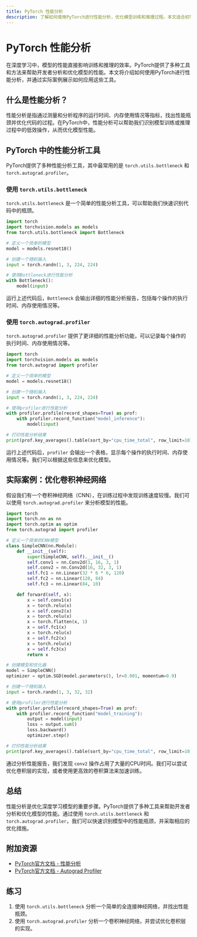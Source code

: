 ```yaml
---
title: PyTorch 性能分析
description: 了解如何使用PyTorch进行性能分析，优化模型训练和推理过程。本文适合初学者，涵盖基本概念、工具和实际案例。
---
```


# PyTorch 性能分析

在深度学习中，模型的性能直接影响训练和推理的效率。PyTorch提供了多种工具和方法来帮助开发者分析和优化模型的性能。本文将介绍如何使用PyTorch进行性能分析，并通过实际案例展示如何应用这些工具。

## 什么是性能分析？

性能分析是指通过测量和分析程序的运行时间、内存使用情况等指标，找出性能瓶颈并优化代码的过程。在PyTorch中，性能分析可以帮助我们识别模型训练或推理过程中的低效操作，从而优化模型性能。

## PyTorch 中的性能分析工具

PyTorch提供了多种性能分析工具，其中最常用的是 `torch.utils.bottleneck` 和 `torch.autograd.profiler`。

### 使用 `torch.utils.bottleneck`

`torch.utils.bottleneck` 是一个简单的性能分析工具，可以帮助我们快速识别代码中的瓶颈。

```python
import torch
import torchvision.models as models
from torch.utils.bottleneck import Bottleneck

# 定义一个简单的模型
model = models.resnet18()

# 创建一个随机输入
input = torch.randn(1, 3, 224, 224)

# 使用Bottleneck进行性能分析
with Bottleneck():
    model(input)
```

运行上述代码后，`Bottleneck` 会输出详细的性能分析报告，包括每个操作的执行时间、内存使用情况等。

### 使用 `torch.autograd.profiler`

`torch.autograd.profiler` 提供了更详细的性能分析功能，可以记录每个操作的执行时间、内存使用情况等。

```python
import torch
import torchvision.models as models
from torch.autograd import profiler

# 定义一个简单的模型
model = models.resnet18()

# 创建一个随机输入
input = torch.randn(1, 3, 224, 224)

# 使用profiler进行性能分析
with profiler.profile(record_shapes=True) as prof:
    with profiler.record_function("model_inference"):
        model(input)

# 打印性能分析结果
print(prof.key_averages().table(sort_by="cpu_time_total", row_limit=10))
```

运行上述代码后，`profiler` 会输出一个表格，显示每个操作的执行时间、内存使用情况等。我们可以根据这些信息来优化模型。

## 实际案例：优化卷积神经网络

假设我们有一个卷积神经网络（CNN），在训练过程中发现训练速度较慢。我们可以使用 `torch.autograd.profiler` 来分析模型的性能。

```python
import torch
import torch.nn as nn
import torch.optim as optim
from torch.autograd import profiler

# 定义一个简单的CNN模型
class SimpleCNN(nn.Module):
    def __init__(self):
        super(SimpleCNN, self).__init__()
        self.conv1 = nn.Conv2d(3, 16, 3, 1)
        self.conv2 = nn.Conv2d(16, 32, 3, 1)
        self.fc1 = nn.Linear(32 * 6 * 6, 120)
        self.fc2 = nn.Linear(120, 84)
        self.fc3 = nn.Linear(84, 10)

    def forward(self, x):
        x = self.conv1(x)
        x = torch.relu(x)
        x = self.conv2(x)
        x = torch.relu(x)
        x = torch.flatten(x, 1)
        x = self.fc1(x)
        x = torch.relu(x)
        x = self.fc2(x)
        x = torch.relu(x)
        x = self.fc3(x)
        return x

# 创建模型和优化器
model = SimpleCNN()
optimizer = optim.SGD(model.parameters(), lr=0.001, momentum=0.9)

# 创建一个随机输入
input = torch.randn(1, 3, 32, 32)

# 使用profiler进行性能分析
with profiler.profile(record_shapes=True) as prof:
    with profiler.record_function("model_training"):
        output = model(input)
        loss = output.sum()
        loss.backward()
        optimizer.step()

# 打印性能分析结果
print(prof.key_averages().table(sort_by="cpu_time_total", row_limit=10))
```

通过分析性能报告，我们发现 `conv2` 操作占用了大量的CPU时间。我们可以尝试优化卷积层的实现，或者使用更高效的卷积算法来加速训练。

## 总结

性能分析是优化深度学习模型的重要步骤。PyTorch提供了多种工具来帮助开发者分析和优化模型的性能。通过使用 `torch.utils.bottleneck` 和 `torch.autograd.profiler`，我们可以快速识别模型中的性能瓶颈，并采取相应的优化措施。

## 附加资源

- [PyTorch官方文档 - 性能分析](https://pytorch.org/docs/stable/bottleneck.html)
- [PyTorch官方文档 - Autograd Profiler](https://pytorch.org/docs/stable/autograd.html#profiler)

## 练习

1. 使用 `torch.utils.bottleneck` 分析一个简单的全连接神经网络，并找出性能瓶颈。
2. 使用 `torch.autograd.profiler` 分析一个卷积神经网络，并尝试优化卷积层的实现。
